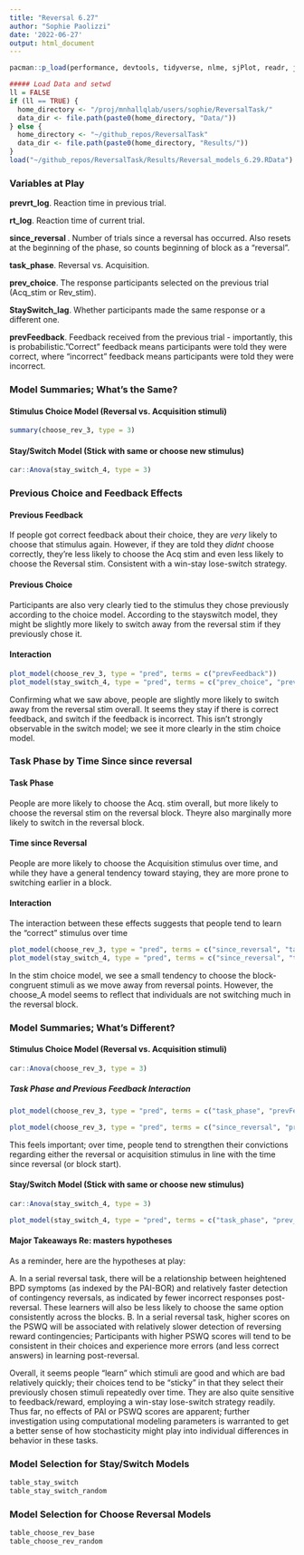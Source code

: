 ```yaml
---
title: "Reversal 6.27"
author: "Sophie Paolizzi"
date: '2022-06-27'
output: html_document
---
```


```r

pacman::p_load(performance, devtools, tidyverse, nlme, sjPlot, readr, janitor, ggplot2,wesanderson, cowplot, car, merTools, flextable, plotly, emmeans, lme4, qualtRics, dependlab, sjPlot, circular, pracma, cowplot, psych, lattice, mlmRev,rstanarm)

##### Load Data and setwd
ll = FALSE
if (ll == TRUE) {
  home_directory <- "/proj/mnhallqlab/users/sophie/ReversalTask/"
  data_dir <- file.path(paste0(home_directory, "Data/"))
} else {
  home_directory <- "~/github_repos/ReversalTask"
  data_dir <- file.path(paste0(home_directory, "Results/"))
}
load("~/github_repos/ReversalTask/Results/Reversal_models_6.29.RData")

```

### Variables at Play
**prevrt_log**. Reaction time in previous trial. 

**rt_log**. Reaction time of current trial. 

**since_reversal **. Number of trials since a reversal has occurred. Also resets at the beginning of the phase, so counts beginning of block  as a "reversal". 

**task_phase**. Reversal vs. Acquisition.

**prev_choice**. The response participants selected on the previous trial (Acq_stim or Rev_stim). 

**StaySwitch_lag**. Whether participants made the same response or a different one. 

**prevFeedback**. Feedback received from the previous trial - importantly, this is probabilistic."Correct" feedback means participants were told they were correct, where "incorrect" feedback means participants were told they were incorrect. 

### Model Summaries; What's the Same?
#### Stimulus Choice Model (Reversal vs. Acquisition stimuli)
```r
summary(choose_rev_3, type = 3)
```

####  Stay/Switch Model (Stick with same or choose new stimulus)
```r
car::Anova(stay_switch_4, type = 3)
```

### Previous Choice and Feedback Effects
#### Previous Feedback
If people got correct feedback about their choice, they are *very* likely to choose that stimulus again. However, if they are told they *didnt* choose correctly, they're less likely to choose the Acq stim and even less likely to choose the Reversal stim. Consistent with a win-stay lose-switch strategy.


#### Previous Choice

Participants are also very clearly tied to the stimulus they chose previously according to the choice model. According to the stayswitch model, they might be slightly more likely to switch away from the reversal stim if they previously chose it. 


#### Interaction
```r
plot_model(choose_rev_3, type = "pred", terms = c("prevFeedback"))
plot_model(stay_switch_4, type = "pred", terms = c("prev_choice", "prevFeedback"))
```
Confirming what we saw above, people are slightly more likely to switch away from the reversal stim overall. It seems they stay if there is correct feedback, and switch if the feedback is incorrect. This isn't strongly observable in the switch model; we see it more clearly in the stim choice model.

### Task Phase by Time Since since reversal

#### Task Phase
People are more likely to choose the Acq. stim overall, but more likely to choose the reversal stim on the reversal block. Theyre also marginally more likely to switch in the reversal block.

#### Time since Reversal
People are more likely to choose the Acquisition stimulus over time, and while they have a general tendency toward staying, they are more prone to switching earlier in a block. 


#### Interaction

The interaction between these effects suggests that people tend to learn the "correct" stimulus over time
```r
plot_model(choose_rev_3, type = "pred", terms = c("since_reversal", "task_phase"))
plot_model(stay_switch_4, type = "pred", terms = c("since_reversal", "task_phase"))
```
In the stim choice model, we see a small tendency to choose the block-congruent stimuli as we move away from reversal points. However, the choose_A model seems to reflect that individuals are not switching much in the reversal block. 

### Model Summaries; What's Different?

#### Stimulus Choice Model (Reversal vs. Acquisition stimuli)
```r
car::Anova(choose_rev_3, type = 3)
```

##### Task Phase and Previous Feedback Interaction
```r
plot_model(choose_rev_3, type = "pred", terms = c("task_phase", "prevFeedback"))
```

```r
plot_model(choose_rev_3, type = "pred", terms = c("since_reversal", "prev_choice"))
```
This feels important; over time, people tend to strengthen their convictions regarding either the reversal or acquisition stimulus in line with the time since reversal (or block start). 


####  Stay/Switch Model (Stick with same or choose new stimulus)
```r
car::Anova(stay_switch_4, type = 3)
```

```r
plot_model(stay_switch_4, type = "pred", terms = c("task_phase", "prev_choice"))
```

#### Major Takeaways Re: masters hypotheses

As a reminder, here are the hypotheses at play:

A. In a serial reversal task, there will be a relationship between heightened BPD symptoms (as indexed by the PAI-BOR) and relatively faster detection of contingency reversals, as indicated by fewer incorrect responses post-reversal. These learners will also be less likely to choose the same option consistently across the blocks. 
B.  In a serial reversal task, higher scores on the PSWQ will be associated with relatively slower detection of reversing reward contingencies; Participants with higher PSWQ scores will tend to be consistent in their choices and experience more errors (and less correct answers) in learning post-reversal. 


Overall, it seems people "learn" which stimuli are good and which are bad relatively quickly; their choices tend to be "sticky" in that they select their previously chosen stimuli repeatedly over time. They are also quite sensitive to feedback/reward, employing a win-stay lose-switch strategy readily. Thus far, no effects of PAI or PSWQ scores are apparent; further investigation using computational modeling parameters is warranted to get a better sense of how stochasticity might play into individual differences in behavior in these tasks. 


### Model Selection for Stay/Switch Models
```r
table_stay_switch
table_stay_switch_random
```


### Model Selection for Choose Reversal Models
```r
table_choose_rev_base
table_choose_rev_random
```





